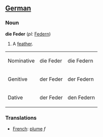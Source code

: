 ==[[German]]==
===Noun===
'''die Feder''' (''pl:'' [[Federn]])

#A [[feather]].

<table>
<tr><td>Nominative</td><td>die Feder</td><td>die Federn</td></tr>
<tr><td>Genitive</td><td>der Feder</td><td>der Federn</td></tr>
<tr><td>Dative</td><td>der Feder</td><td>den Federn</td></tr>
</table>

===Translations===
*[[French]]: [[plume]] ''f''